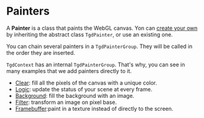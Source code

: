 # Painters

A **Painter** is a class that paints the WebGL canvas. Yon can
[create your own](#/articles/painter/custom) by inheriting the abstract class
`TgdPainter`, or use an existing one.

You can chain several painters in a `TgdPainterGroup`. They will be called in
the order they are inserted.

`TgdContext` has an internal `TgdPainterGroup`. That's why, you can see in many
examples that we add painters directly to it.

-   [Clear](#/articles/painter/clear): fill all the pixels of the canvas with a
    unique color.
-   [Logic](#/articles/painter/logic): update the status of your scene at every
    frame.
-   [Background](#/articles/painter/background): fill the background with an
    image.
-   [Filter](#/articles/painter/filter): transform an image on pixel base.
-   [Framebuffer](#/articles/painter/framebuffer):paint in a texture instead of
    directly to the screen.
